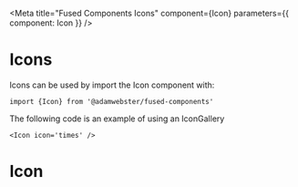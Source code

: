 

<Meta title="Fused Components Icons" component={Icon} parameters={{ component: Icon }} />

# Icons
Icons can be used by import the Icon component with:

`import {Icon} from '@adamwebster/fused-components'`

The following code is an example of using an IconGallery

`<Icon icon='times' />`

<IconGallery>
  <IconItem name="times">
    <Icon icon='times' />
  </IconItem>
    <IconItem name="exclamation-circle">
    <Icon icon='exclamation-circle' />
  </IconItem>
  <IconItem name="question-circle">
    <Icon icon='question-circle' />
  </IconItem>
  <IconItem name="check-circle">
    <Icon icon='check-circle' />
  </IconItem>
  <IconItem name="no-entry-circle">
    <Icon icon='no-entry-circle' />
  </IconItem>
    <IconItem name="user">
    <Icon icon='user' />
  </IconItem>
    <IconItem name="times-circle">
    <Icon icon='times-circle' />
  </IconItem> 
  <IconItem name="search">
    <Icon icon='search' />
  </IconItem>
 <IconItem name="checkbox">
    <Icon icon='checkbox' />
  </IconItem>
    <IconItem name="checkbox-checked">
    <Icon icon='checkbox-checked' />
  </IconItem>
    <IconItem name="radio">
    <Icon icon='radio' />
  </IconItem> 
  <IconItem name="radio-checked">
    <Icon icon='radio-checked' />
  </IconItem> 
  <IconItem name="info-circle">
    <Icon icon='info-circle' />
  </IconItem> 
</IconGallery>


# Icon
<DependenciesTable titleDependencies='Dependencies' titleDependents='Dependents' of={Icon} />
